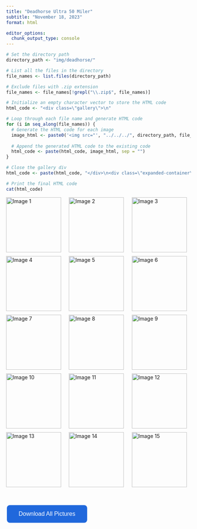 ```yaml
---
title: "Deadhorse Ultra 50 Miler"
subtitle: "November 18, 2023"
format: html

editor_options: 
  chunk_output_type: console
---
```


```r
# Set the directory path
directory_path <- "img/deadhorse/"

# List all the files in the directory
file_names <- list.files(directory_path)

# Exclude files with .zip extension
file_names <- file_names[!grepl("\\.zip$", file_names)]

# Initialize an empty character vector to store the HTML code
html_code <- "<div class=\"gallery\">\n"

# Loop through each file name and generate HTML code
for (i in seq_along(file_names)) {
  # Generate the HTML code for each image
  image_html <- paste0('<img src="', "../../../", directory_path, file_names[i], '" alt="Image ', i, '" onclick="expandImage(this)">\n')
  
  # Append the generated HTML code to the existing code
  html_code <- paste(html_code, image_html, sep = "")
}

# Close the gallery div
html_code <- paste(html_code, "</div>\n<div class=\"expanded-container\" onclick=\"closeExpanded()\">\n  <img class=\"expanded\" id=\"expanded-image\" onclick=\"navigateGallery(event)\">\n</div>", sep = "")

# Print the final HTML code
cat(html_code)
```



```{=html}
<!DOCTYPE html>
<html lang="en">
<head>
  <meta charset="UTF-8">
  <meta name="viewport" content="width=device-width, initial-scale=1.0">
  <title>Image Gallery</title>
  <style>
    .gallery {
      display: grid;
      grid-template-columns: repeat(auto-fill, minmax(150px, 1fr));
      grid-gap: 10px;
    }
    .gallery img {
      width: 150px;
      height: 150px;
      object-fit: cover; /* Ensure images cover the entire space */
      cursor: pointer;
      transition: transform 0.3s ease;
    }
    .gallery img:hover {
      transform: scale(1.05); /* Slightly increase size on hover */
    }
    .expanded-container {
      position: fixed;
      top: 0;
      left: 0;
      width: 100%;
      height: 100%;
      background-color: rgba(0, 0, 0, 0.8); /* Semi-transparent background */
      display: none; /* Initially hidden */
      justify-content: center;
      align-items: center;
      z-index: 9999;
    }

    .expanded {
      max-width: 80%;
      max-height: 80%;
      cursor: pointer;
    }
  </style>
</head>
<body>

<div class="gallery">
<img src="../../../img/deadhorse/deadhorse-top.JPG" alt="Image 1" onclick="expandImage(this)">
<img src="../../../img/deadhorse/IMG_0012.JPG" alt="Image 2" onclick="expandImage(this)">
<img src="../../../img/deadhorse/IMG_0016.JPG" alt="Image 3" onclick="expandImage(this)">
<img src="../../../img/deadhorse/IMG_0026.JPG" alt="Image 4" onclick="expandImage(this)">
<img src="../../../img/deadhorse/IMG_6044.jpeg" alt="Image 5" onclick="expandImage(this)">
<img src="../../../img/deadhorse/IMG_6050.jpeg" alt="Image 6" onclick="expandImage(this)">
<img src="../../../img/deadhorse/IMG_6058.jpeg" alt="Image 7" onclick="expandImage(this)">
<img src="../../../img/deadhorse/IMG_6061.jpeg" alt="Image 8" onclick="expandImage(this)">
<img src="../../../img/deadhorse/IMG_6062.jpeg" alt="Image 9" onclick="expandImage(this)">
<img src="../../../img/deadhorse/IMG_6067.jpeg" alt="Image 10" onclick="expandImage(this)">
<img src="../../../img/deadhorse/IMG_6071.jpeg" alt="Image 11" onclick="expandImage(this)">
<img src="../../../img/deadhorse/IMG_6078.jpeg" alt="Image 12" onclick="expandImage(this)">
<img src="../../../img/deadhorse/IMG_6079.jpeg" alt="Image 13" onclick="expandImage(this)">
<img src="../../../img/deadhorse/IMG_6080.jpeg" alt="Image 14" onclick="expandImage(this)">
<img src="../../../img/deadhorse/IMG_6192.HEIC" alt="Image 15" onclick="expandImage(this)">
</div>
<div class="expanded-container" onclick="closeExpanded()">
  <img class="expanded" id="expanded-image" onclick="navigateGallery(event)">
</div>

<script>
  var currentImageIndex = 0;
  var galleryImages = document.querySelectorAll('.gallery img');

  function expandImage(img) {
    currentImageIndex = Array.from(galleryImages).indexOf(img);
    document.getElementById('expanded-image').src = img.src;
    document.querySelector('.expanded-container').style.display = 'flex';
  }

  function closeExpanded() {
    document.querySelector('.expanded-container').style.display = 'none';
  }

  function navigateGallery(event) {
    // Calculate the click position relative to the expanded image
    var clickX = event.pageX - event.target.getBoundingClientRect().left;
    var imageWidth = event.target.offsetWidth;

    // Determine if the click was on the left or right side of the image
    if (clickX < imageWidth / 2) {
      // Clicked on the left side: navigate to the previous image
      currentImageIndex = (currentImageIndex - 1 + galleryImages.length) % galleryImages.length;
    } else {
      // Clicked on the right side: navigate to the next image
      currentImageIndex = (currentImageIndex + 1) % galleryImages.length;
    }

    // Update the expanded image source
    document.getElementById('expanded-image').src = galleryImages[currentImageIndex].src;
  }

  // Add event listeners to the left and right sides of the expanded image for navigation
  document.querySelector('.expanded').addEventListener('click', function(event) {
    navigateGallery(event);
  });
</script>


</body>
</html>

```
<br>
```{=html}
<!DOCTYPE html>
<html lang="en">
<head>
<meta charset="UTF-8">
<meta name="viewport" content="width=device-width, initial-scale=1.0">
<title>Download File Button</title>
<style>
/* Button styling */
.button {
  background-color: #2068DC; /* Header of website color (blue) */
  border: none;
  color: white;
  padding: 15px 32px;
  text-align: center;
  text-decoration: none;
  display: inline-block;
  font-size: 16px;
  margin: 4px 2px;
  cursor: pointer;
  border-radius: 8px;
}
.button:hover {
  background-color: #3F91FB; /* Sky blue */
}
</style>
</head>
<body>

<!-- Button to download the file -->
<a href="img/deadhorse/DeadhorseUltra2023.zip" download="DeadhorseUltra2023">
  <button class="button">Download All Pictures</button>
</a>

</body>
</html>

```


